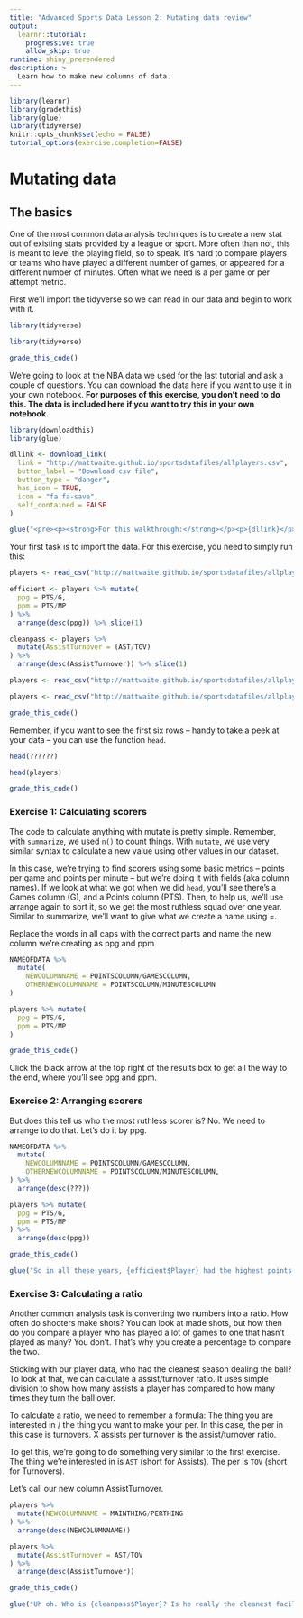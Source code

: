 ```yaml
---
title: "Advanced Sports Data Lesson 2: Mutating data review"
output: 
  learnr::tutorial:
    progressive: true
    allow_skip: true
runtime: shiny_prerendered
description: >
  Learn how to make new columns of data.
---
```


```r
library(learnr)
library(gradethis)
library(glue)
library(tidyverse)
knitr::opts_chunk$set(echo = FALSE)
tutorial_options(exercise.completion=FALSE)
```

# Mutating data

## The basics

One of the most common data analysis techniques is to create a new stat out of existing stats provided by a league or sport. More often than not, this is meant to level the playing field, so to speak. It's hard to compare players or teams who have played a different number of games, or appeared for a different number of minutes. Often what we need is a per game or per attempt metric. 

First we'll import the tidyverse so we can read in our data and begin to work with it.

```r
library(tidyverse)
```
```r
library(tidyverse)
```
```r
grade_this_code()
```

We're going to look at the NBA data we used for the last tutorial and ask a couple of questions. You can download the data here if you want to use it in your own notebook. **For purposes of this exercise, you don't need to do this. The data is included here if you want to try this in your own notebook.**

```r
library(downloadthis)
library(glue)

dllink <- download_link(
  link = "http://mattwaite.github.io/sportsdatafiles/allplayers.csv",
  button_label = "Download csv file",
  button_type = "danger",
  has_icon = TRUE,
  icon = "fa fa-save",
  self_contained = FALSE
)

glue("<pre><p><strong>For this walkthrough:</strong></p><p>{dllink}</p></pre>")

```

Your first task is to import the data. For this exercise, you need to simply run this:

```r
players <- read_csv("http://mattwaite.github.io/sportsdatafiles/allplayers.csv")

efficient <- players %>% mutate(
  ppg = PTS/G,
  ppm = PTS/MP
) %>% 
  arrange(desc(ppg)) %>% slice(1)

cleanpass <- players %>%
  mutate(AssistTurnover = (AST/TOV)
) %>%
  arrange(desc(AssistTurnover)) %>% slice(1)
```
```r
players <- read_csv("http://mattwaite.github.io/sportsdatafiles/allplayers.csv")
```
```r
players <- read_csv("http://mattwaite.github.io/sportsdatafiles/allplayers.csv")
```
```r
grade_this_code()
```

Remember, if you want to see the first six rows -- handy to take a peek at your data -- you can use the function `head`.

```r
head(??????)
```
```r
head(players)
```
```r
grade_this_code()
```

### Exercise 1: Calculating scorers 

The code to calculate anything with mutate is pretty simple. Remember, with `summarize`, we used `n()` to count things. With `mutate`, we use very similar syntax to calculate a new value using other values in our dataset. 

In this case, we're trying to find scorers using some basic metrics -- points per game and points per minute -- but we're doing it with fields (aka column names). If we look at what we got when we did `head`, you'll see there's a Games column (G), and a Points column (PTS). Then, to help us, we'll use arrange again to sort it, so we get the most ruthless squad over one year. Similar to summarize, we'll want to give what we create a name using =. 

Replace the words in all caps with the correct parts and name the new column we're creating as ppg and ppm 

```r
NAMEOFDATA %>%
  mutate(
    NEWCOLUMNNAME = POINTSCOLUMN/GAMESCOLUMN,
    OTHERNEWCOLUMNNAME = POINTSCOLUMN/MINUTESCOLUMN
) 
```
```r
players %>% mutate(
  ppg = PTS/G,
  ppm = PTS/MP
) 
```
```r
grade_this_code()
```

Click the black arrow at the top right of the results box to get all the way to the end, where you'll see ppg and ppm. 

### Exercise 2: Arranging scorers 

But does this tell us who the most ruthless scorer is? No. We need to arrange to do that. Let's do it by ppg. 

```r
NAMEOFDATA %>%
  mutate(
    NEWCOLUMNNAME = POINTSCOLUMN/GAMESCOLUMN,
    OTHERNEWCOLUMNNAME = POINTSCOLUMN/MINUTESCOLUMN,
) %>% 
  arrange(desc(???))
```
```r
players %>% mutate(
  ppg = PTS/G,
  ppm = PTS/MP
) %>%
  arrange(desc(ppg))
```
```r
grade_this_code()
```

```r
glue("So in all these years, {efficient$Player} had the highest points per game with {format(efficient$ppg, digits=2)} points per game in {format(efficient$Season)}. He scored {format(efficient$ppm, digits=2)} points per minute played.")
```

### Exercise 3: Calculating a ratio

Another common analysis task is converting two numbers into a ratio. How often do shooters make shots? You can look at made shots, but how then do you compare a player who has played a lot of games to one that hasn't played as many? You don't. That's why you create a percentage to compare the two. 

Sticking with our player data, who had the cleanest season dealing the ball? To look at that, we can calculate a assist/turnover ratio. It uses simple division to show how many assists a player has compared to how many times they turn the ball over.

To calculate a ratio, we need to remember a formula: The thing you are interested in / the thing you want to make your per. In this case, the per in this case is turnovers. X assists per turnover is the assist/turnover ratio. 

To get this, we're going to do something very similar to the first exercise. The thing we're interested in is `AST` (short for Assists). The per is `TOV` (short for Turnovers). 

Let's call our new column AssistTurnover.

```r
players %>%
  mutate(NEWCOLUMNNAME = MAINTHING/PERTHING
) %>%
  arrange(desc(NEWCOLUMNNAME))
```
```r
players %>%
  mutate(AssistTurnover = AST/TOV
) %>%
  arrange(desc(AssistTurnover))
```
```r
grade_this_code()
```
```r
glue("Uh oh. Who is {cleanpass$Player}? Is he really the cleanest facilitator in NBA history? Hardly. We'll deal with that next tutorial.")
```
